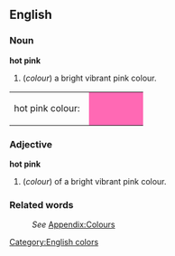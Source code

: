 ==English==

===Noun===
'''hot pink'''
#(''colour'') a bright vibrant pink colour.
<table><tr><td>hot pink colour: &nbsp;</td>
<td bgcolor="#FF69B4" width="80">&nbsp; </td></tr></table>

===Adjective===
'''hot pink'''
#(''colour'') of a bright vibrant pink colour.

===Related words===
:''See'' [[Wiktionary_Appendix:Colours|Appendix:Colours]]

[[Category:English colors]]